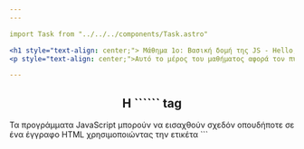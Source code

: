 ```yaml
---
---

import Task from "../../../components/Task.astro"

<h1 style="text-align: center;"> Μάθημα 1ο: Βασική δομή της JS - Hello, world!</h1>
<p style="text-align: center;">Αυτό το μέρος του μαθήματος αφορά τον πυρήνα της JavaScript, την ίδια τη γλώσσα.</p>

---
```


<h2 style="text-align: center;"> Η ```<script></script>``` tag</h2>
Τα προγράμματα JavaScript μπορούν να εισαχθούν σχεδόν οπουδήποτε σε ένα έγγραφο HTML χρησιμοποιώντας την ετικέτα ```<script>```.  
Για αυτό το μάθημα θα χρησιμοποιήσουμε τον ενσωματωμένο editor που βλέπετε στο κέντρο του παραθύρου.  
Αυτο το editor λειτουργεί σαν μια ετικέτα* ```<script>```.  
Για να "τρέξεις" το editor πάτα το κουμπί, Τρέξε!, που βρίσκεται στα αριστερά.  

π.χ
```
<!DOCTYPE HTML>
<html>

<body>

  <p>Πρίν...</p>

  <script>
    alert('Hello, world!');
  </script>

  <p>...Μετά</p>

</body>

</html>
```

---

<h2 style="text-align: center;">alert()</h2>

```alert('msg')``` δίνει εντολή στο πρόγραμμα περιήγησης να εμφανίσει ένα παράθυρο διαλόγου με ένα προαιρετικό μήνυμα, για αυτή την περίπτωση 'msg', και να περιμένει μέχρι ο χρήστης να κλείσει το παράθυρο διαλόγου.  
[Περισσότερες Πληροφορίες (ΑΓΓΛΙΚΑ)](https://developer.mozilla.org/en-US/docs/Web/API/Window/alert)
  
π.χ  
```alert("Hello!")```

---

<h2 style="text-align: center;">console.log()</h2>
Η μέθοδος ```console.log()``` εξάγει ένα μήνυμα στην κονσόλα ιστού ή στην κονσόλα των επεξεργαστών στα δεξιά. Το μήνυμα μπορεί να είναι ένα απλό αλφαριθμητικό (με προαιρετικές τιμές αντικατάστασης) ή μπορεί να είναι ένα ή περισσότερα αντικείμενα JavaScript.  
[Περισσότερες Πληροφορίες (ΑΓΓΛΙΚΑ)](https://developer.mozilla.org/en-US/docs/Web/API/console/log)
  
π.χ  
```console.log("Hello!")```

---

<Task id="1">Κάνε ένα alert που θα εμφανίζει, "Γεία σού"</Task>
<Task id="2">Κάνε ένα console.log που θα εμφανίζει, "Γεία σού, χρήστη"</Task>

---

***ετικέτα = tag**
